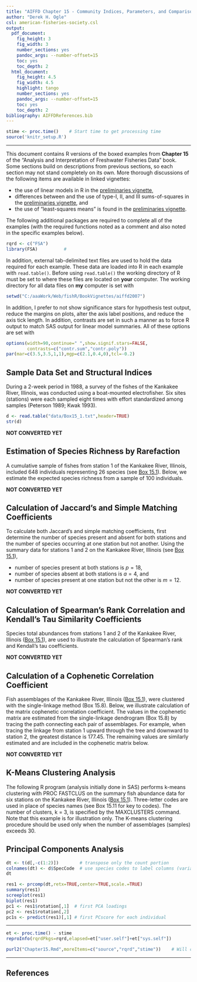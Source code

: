 ```yaml
---
title: "AIFFD Chapter 15 - Community Indices, Parameters, and Comparisons"
author: "Derek H. Ogle"
csl: american-fisheries-society.csl
output:
  pdf_document:
    fig_height: 3
    fig_width: 3
    number_sections: yes
    pandoc_args: --number-offset=15
    toc: yes
    toc_depth: 2
  html_document:
    fig_height: 4.5
    fig_width: 4.5
    highlight: tango
    number_sections: yes
    pandoc_args: --number-offset=15
    toc: yes
    toc_depth: 2
bibliography: AIFFDReferences.bib
---
```

\setcounter{section}{15}

```r
stime <- proc.time()    # Start time to get processing time
source('knitr_setup.R')
```

--------------------------------------------------------------

This document contains R versions of the boxed examples from **Chapter 15** of the "Analysis and Interpretation of Freshwater Fisheries Data" book.  Some sections build on descriptions from previous sections, so each section may not stand completely on its own.  More thorough discussions of the following items are available in linked vignettes:

* the use of linear models in R in the [preliminaries vignette](https://fishr.wordpress.com/books/aiffd/),
* differences between and the use of type-I, II, and III sums-of-squares in the [preliminaries vignette](https://fishr.wordpress.com/books/aiffd/), and
* the use of "least-squares means" is found in the [preliminaries vignette](https://fishr.wordpress.com/books/aiffd/).


The following additional packages are required to complete all of the examples (with the required functions noted as a comment and also noted in the specific examples below).

```r
rqrd <- c("FSA")
library(FSA)          #
```

In addition, external tab-delimited text files are used to hold the data required for each example.  These data are loaded into R in each example with `read.table()`.  Before using `read.table()` the working directory of R must be set to where these files are located on **your** computer.  The working directory for all data files on **my** computer is set with

```r
setwd("C:/aaaWork/Web/fishR/BookVignettes/aiffd2007")
```

In addition, I prefer to not show significance stars for hypothesis test output, reduce the margins on plots, alter the axis label positions, and reduce the axis tick length.  In addition, contrasts are set in such a manner as to force R output to match SAS output for linear model summaries.  All of these options are set with
```r
options(width=90,continue=" ",show.signif.stars=FALSE,
        contrasts=c("contr.sum","contr.poly"))
par(mar=c(3.5,3.5,1,1),mgp=c(2.1,0.4,0),tcl=-0.2)
```


## Sample Data Set and Structural Indices
During a 2-week period in 1988, a survey of the fishes of the Kankakee River, Illinois, was conducted using a boat-mounted electrofisher.  Six sites (stations) were each sampled eight times with effort standardized among samples (Peterson 1989; Kwak 1993).

```r
d <- read.table("data/Box15_1.txt",header=TRUE)
str(d)
```

**NOT CONVERTED YET**

## Estimation of Species Richness by Rarefaction
A cumulative sample of fishes from station 1 of the Kankakee River, Illinois, included 648 individuals representing 26 species (see [Box 15.1](#sample-data-set-and-structural-indices)). Below, we estimate the expected species richness from a sample of 100 individuals.

**NOT CONVERTED YET**

## Calculation of Jaccard's and Simple Matching Coefficients
To calculate both Jaccard's and simple matching coefficients, first determine the number of species present and absent for both stations and the number of species occurring at one station but not another.  Using the summary data for stations 1 and 2 on the Kankakee River, Illinois (see [Box 15.1](#sample-data-set-and-structural-indices)),

* number of species present at both stations is $p = 18$,
* number of species absent at both stations is $a = 4$, and
* number of species present at one station but not the other is $m = 12$.

**NOT CONVERTED YET**

## Calculation of Spearman's Rank Correlation and Kendall's Tau Similarity Coefficients
Species total abundances from stations 1 and 2 of the Kankakee River, Illinois ([Box 15.1](#sample-data-set-and-structural-indices)), are used to illustrate the calculation of Spearman's rank and Kendall's tau coefficients.

**NOT CONVERTED YET**

## Calculation of a Cophenetic Correlation Coefficient
Fish assemblages of the Kankakee River, Illinois ([Box 15.1](#sample-data-set-and-structural-indices)), were clustered with the single-linkage method (Box 15.8). Below, we illustrate calculation of the matrix cophenetic correlation coefficient. The values in the cophenetic matrix are estimated from the single-linkage dendrogram (Box 15.8) by tracing the path connecting each pair of assemblages. For example, when tracing the linkage from station 1 upward through the tree and downward to station 2, the greatest distance is 177.45. The remaining values are similarly estimated and are included in the cophenetic matrix below.

**NOT CONVERTED YET**

## K-Means Clustering Analysis
The following R program (analysis initially done in SAS) performs k-means clustering with PROC FASTCLUS on the summary fish abundance data for six stations on the Kankakee River, Illinois ([Box 15.1](#sample-data-set-and-structural-indices)). Three-letter codes are used in place of species names (see Box 15.11 for key to codes). The number of clusters, k = 3, is specified by the MAXCLUSTERS command. Note that this example is for illustration only.  The K-means clustering procedure should be used only when the number of assemblages (samples) exceeds 30.

## Principal Components Analysis

```r
dt <- t(d[,-c(1:2)])        # transpose only the count portion
colnames(dt) <- d$SpecCode  # use species codes to label columns (variable names)
dt
```

```r
res1 <- prcomp(dt,retx=TRUE,center=TRUE,scale.=TRUE)
summary(res1)
screeplot(res1)
biplot(res1)
pc1 <- res1$rotation[,1]  # first PCA loadings
pc2 <- res1$rotation[,2]
pc1s <- predict(res1)[,1] # first PCscore for each individual
```

--------------------------------------------------------------

```r
et <- proc.time() - stime
reproInfo(rqrdPkgs=rqrd,elapsed=et["user.self"]+et["sys.self"])
```

```r
purl2("Chapter15.Rmd",moreItems=c("source","rqrd","stime"))    # Will create the script file
```


--------------------------------------------------------------
## References
